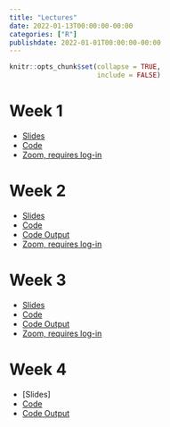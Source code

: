 ```yaml
---
title: "Lectures"
date: 2022-01-13T00:00:00-00:00
categories: ["R"]
publishdate: 2022-01-01T00:00:00-00:00
---
```


```r
knitr::opts_chunk$set(collapse = TRUE,
                      include = FALSE)
```

# Week 1

- [Slides](/lectures/week_1.html)
- [Code](/lectures/week_1.R)
- [Zoom, requires log-in](https://uic.zoom.us/rec/share/1zxve9GhpXo03ewLF6nuIT815dEMflUmt5JlzW9TZyOCceCYq82pljPwRmx_q9ey.vMFwpBLBhwRJiPNZ)

# Week 2

- [Slides](/lectures/week_2.html)
- [Code](/lectures/week_2_spatial.Rmd)
- [Code Output](/lectures/week_2_spatial.html)
- [Zoom, requires log-in](https://uic.zoom.us/rec/share/h6XgGC0LZhG5OPibcxE0x4Q3JWbMLXCl2ybr-DOxlER9ZivfnmbNWYhPXpnxJ4ts.UMyJbIAU5I2Gd9J1 )

# Week 3

- [Slides](https://docs.google.com/presentation/d/1BsgLD78mG1i6DVbBU09qRPSC2CEmCuFp42e594lyoR8/edit?usp=sharing)
- [Code](/lectures/week_3_regression_and_kmeans.Rmd)
- [Code Output](/lectures/week_3_regression_and_kmeans.html)
- [Zoom, requires log-in](https://uic.zoom.us/rec/share/a1bTqWEmStpxIue8YjjiL3xegtQ9IlLIG8rbbj189YYwBy5uqj2pzaK0YrZpUFkZ.LrBjHiHc8P9Ze3b9 )

# Week 4

- [Slides]
- [Code](/lectures/week_4.Rmd)
- [Code Output](/lectures/week_4.html)
